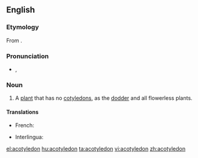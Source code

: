 ==English==

===Etymology===
From {{prefix|a|cotyledon|t1=not|t2=cup-shaped}}.

===Pronunciation===
* {{a|US}} {{IPA|/ˈeɪ.kɔt.l̩.iːdˌn̩/}}, {{SAMPA|1=/"eIkQt@li:d=n/}}

===Noun===
{{en-noun}}

# {{botany}} A [[plant]] that has no [[cotyledon]]s, as the [[dodder]] and all flowerless plants.

====Translations====
{{trans-top|plant that has no cotyledons}}
* French: {{t|fr|acotylédone|f}}
{{trans-mid}}
* Interlingua: {{t|ia|acotyledon}}
{{trans-bottom}}

[[el:acotyledon]]
[[hu:acotyledon]]
[[ta:acotyledon]]
[[vi:acotyledon]]
[[zh:acotyledon]]